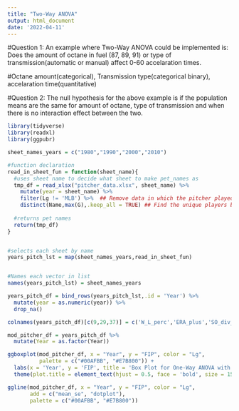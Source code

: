 ```yaml
---
title: "Two-Way ANOVA"
output: html_document
date: '2022-04-11'
---
```


#Question 1: An example where Two-Way ANOVA could be implemented is: Does the amount of octane in fuel (87, 89, 91) or type of transmission(automatic or manual) affect 0-60 accelaration times.

#Octane amount(categorical), Transmission type(categorical binary), accelaration time(quantitative)

#Question 2: The null hypothesis for the above example is if the population means are the same for amount of octane, type of transmission and when there is no interaction effect between the two.

```r
library(tidyverse)
library(readxl)
library(ggpubr)
```

```r



sheet_names_years = c("1980","1990","2000","2010")

#function declaration
read_in_sheet_fun = function(sheet_name){
  #uses sheet name to decide what sheet to make pet_names as
  tmp_df = read_xlsx("pitcher_data.xlsx", sheet_name) %>% 
    mutate(year = sheet_name) %>% 
    filter(Lg != 'MLB') %>%  ## Remove data in which the pitcher played for more than 2 teams
    distinct(Name,max(G),.keep_all = TRUE) ## Find the unique players based on the year
  
  #returns pet names
  return(tmp_df)
}


#selects each sheet by name
years_pitch_lst = map(sheet_names_years,read_in_sheet_fun)


#Names each vector in list
names(years_pitch_lst) = sheet_names_years

years_pitch_df = bind_rows(years_pitch_lst,.id = 'Year') %>% 
  mutate(year = as.numeric(year)) %>% 
  drop_na()

colnames(years_pitch_df)[c(9,29,37)] = c('W_L_perc','ERA_plus','SO_div_W')
```





```r
mod_pitcher_df = years_pitch_df %>% 
  mutate(Year = as.factor(Year))
```


```r
ggboxplot(mod_pitcher_df, x = "Year", y = "FIP", color = "Lg",
          palette = c("#00AFBB", "#E7B800")) +
  labs(x = 'Year', y = 'FIP', title = 'Box Plot for One-Way ANOVA with means') +
  theme(plot.title = element_text(hjust = 0.5, face = 'bold', size = 15))
```
```r
ggline(mod_pitcher_df, x = "Year", y = "FIP", color = "Lg",
       add = c("mean_se", "dotplot"),
       palette = c("#00AFBB", "#E7B800"))
```

